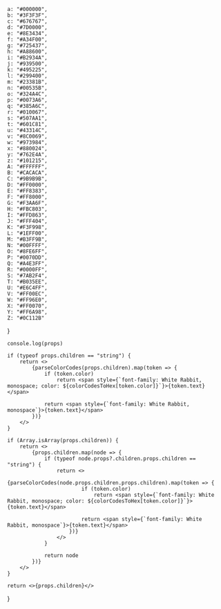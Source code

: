 
	a: "#000000",
	b: "#3F3F3F",
	c: "#676767",
	d: "#7D0000",
	e: "#8E3434",
	f: "#A34F00",
	g: "#725437",
	h: "#A88600",
	i: "#B2934A",
	j: "#939500",
	k: "#495225",
	l: "#299400",
	m: "#23381B",
	n: "#00535B",
	o: "#324A4C",
	p: "#0073A6",
	q: "#385A6C",
	r: "#010067",
	s: "#507AA1",
	t: "#601C81",
	u: "#43314C",
	v: "#8C0069",
	w: "#973984",
	x: "#880024",
	y: "#762E4A",
	z: "#101215",
	A: "#FFFFFF",
	B: "#CACACA",
	C: "#9B9B9B",
	D: "#FF0000",
	E: "#FF8383",
	F: "#FF8000",
	G: "#F3AA6F",
	H: "#FBC803",
	I: "#FFD863",
	J: "#FFF404",
	K: "#F3F998",
	L: "#1EFF00",
	M: "#B3FF9B",
	N: "#00FFFF",
	O: "#8FE6FF",
	P: "#0070DD",
	Q: "#A4E3FF",
	R: "#0000FF",
	S: "#7AB2F4",
	T: "#B035EE",
	U: "#E6C4FF",
	V: "#FF00EC",
	W: "#FF96E0",
	X: "#FF0070",
	Y: "#FF6A98",
	Z: "#0C112B"
}

	console.log(props)

	if (typeof props.children == "string") {
		return <>
			{parseColorCodes(props.children).map(token => {
				if (token.color)
					return <span style={`font-family: White Rabbit, monospace; color: ${colorCodesToHex[token.color]}`}>{token.text}</span>

				return <span style={`font-family: White Rabbit, monospace`}>{token.text}</span>
			})}
		</>
	}

	if (Array.isArray(props.children)) {
		return <>
			{props.children.map(node => {
				if (typeof node.props?.children.props.children == "string") {
					return <>
						{parseColorCodes(node.props.children.props.children).map(token => {
							if (token.color)
								return <span style={`font-family: White Rabbit, monospace; color: ${colorCodesToHex[token.color]}`}>{token.text}</span>

							return <span style={`font-family: White Rabbit, monospace`}>{token.text}</span>
						})}
					</>
				}

				return node
			})}
		</>
	}

	return <>{props.children}</>
}
